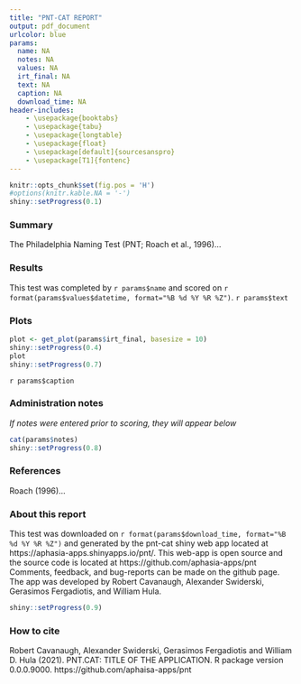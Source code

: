 ```yaml
---
title: "PNT-CAT REPORT"
output: pdf_document
urlcolor: blue
params:
  name: NA
  notes: NA
  values: NA
  irt_final: NA
  text: NA
  caption: NA
  download_time: NA
header-includes:
    - \usepackage{booktabs}
    - \usepackage{tabu}
    - \usepackage{longtable}
    - \usepackage{float}
    - \usepackage[default]{sourcesanspro}
    - \usepackage[T1]{fontenc}
---
```


```r
knitr::opts_chunk$set(fig.pos = 'H')
#options(knitr.kable.NA = '-')
shiny::setProgress(0.1)
```

### Summary 

The Philadelphia Naming Test (PNT; Roach et al., 1996)...

### Results

This test was completed by `r params$name` and scored on `r format(params$values$datetime, format="%B %d %Y %R %Z")`. `r params$text`

### Plots

```r

plot <- get_plot(params$irt_final, basesize = 10)
shiny::setProgress(0.4)
plot
shiny::setProgress(0.7)

```

`r params$caption`

### Administration notes 

*If notes were entered prior to scoring, they will appear below*

```r
cat(params$notes)
shiny::setProgress(0.8)
```


### References

Roach (1996)...

### About this report

This test was downloaded on `r format(params$download_time, format="%B %d %Y %R %Z")` and generated by the pnt-cat shiny web app located at https://aphasia-apps.shinyapps.io/pnt/. This web-app is open source and the source code is located at https://github.com/aphasia-apps/pnt Comments, feedback, and bug-reports can be made on the github page. The app was developed by Robert Cavanaugh, Alexander Swiderski, Gerasimos Fergadiotis, and William Hula.

```r
shiny::setProgress(0.9)
```

### How to cite

Robert Cavanaugh, Alexander Swiderski, Gerasimos Fergadiotis and William D. Hula (2021). PNT.CAT: TITLE OF THE APPLICATION. R package version 0.0.0.9000.
  https://github.com/aphaisa-apps/pnt